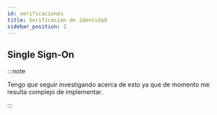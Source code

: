```yaml
---
id: verificaciones
title: Verificación de identidad
sidebar_position: 2
---
```


## Single Sign-On
:::note

Tengo que seguir investigando acerca de esto ya que de momento me resulta complejo de implementar.

:::


